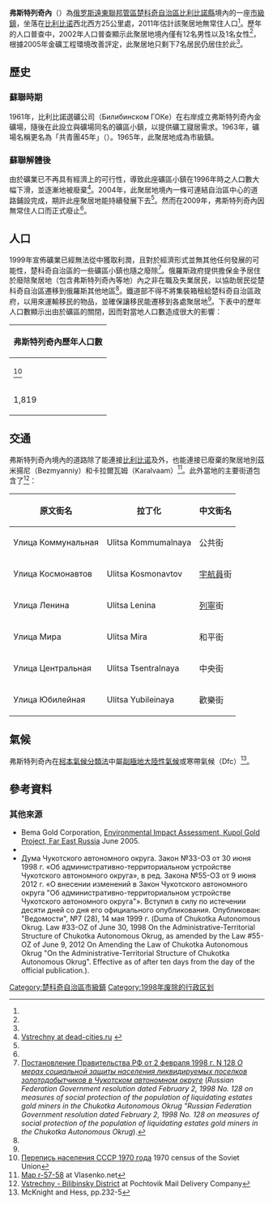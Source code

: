 {{Infobox settlement
|name = 弗斯特列奇內
|native_name = Встречный
|settlement_type = 市級鎮<ref name="Law33">Law #33, Article 14.2</ref>
|latd = 68 | latm = 07 | lats = 48 | latNS = N
|longd = 165 | longm = 51 | longs = 36 | longEW = E
|image_skyline = 
|image_caption = 
|image_map = Map of Russia - Chukotka Autonomous Okrug (2008-03).svg
|map_caption = 楚科奇自治區在俄羅斯的位置
|pushpin_map=Russia Chukotka Autonomous Okrug
|pushpin_map_caption =弗斯特列奇內在楚科奇自治區的位置
|coordinates_display = inline,title
|coordinates_region = RU-CHU
|subdivision_type = [[世界政區索引|國家]]
|subdivision_name = [[俄羅斯|俄羅斯]]
|subdivision_type1 = [[俄羅斯聯邦管區|聯邦管區]]
|subdivision_name1 = [[遠東聯邦管區|遠東聯邦管區]]
|subdivision_type2 = [[俄罗斯联邦主体|聯邦主體]]
|subdivision_name2 = [[楚科奇自治區|楚科奇自治區]]
|subdivision_type3 = 縣
|subdivision_name3 = [[比利比諾縣|比利比諾縣]]
|established_title = 成為市級鎮
|established_date = 1965年
|established_title1 = 廢除
|established_date1 = 1998年<ref name="garant" /> 
|established_title2 = 
|established_date2 = 
|established_title3 = 
|established_date3 =  
|population_as_of = 2010
|population_footnotes =<ref name="2010Census" />
|population_total = 0
|population_density_km2 = auto
|pop_est_footnotes = <ref name=2011Est>[http://www.chaunadm.ru/index.php?option=com_docman&task=doc_download&gid=1533&Itemid=35 Численность постоянного населения на 1 января 2015 года]{{dead link|date=2017年12月 |bot=InternetArchiveBot |fix-attempted=yes }}. 2015-03-31. [https://www.webcitation.org/6XRM7hRtl?url=http://www.chaunadm.ru/index.php?option=com_docman Архивировано из первоисточника 31 марта 2015]</ref>
|pop_est_as_of = 2011
|population_est = 0
|elevation_m = 
|timezone = [[堪察加时间|PETT]]
|utc_offset = +12
|postal_code_type = {{le|俄羅斯郵區編號|Postal codes in Russia|郵區編號}}
|postal_code =  689450
|blank_name = [[車輛號牌|車輛號牌]]
|blank_info = 87
|blank1_name = {{le|俄羅斯電話區號|Telephone numbers in Russia|電話區號}}
|blank1_info = 
|blank2_name = [[俄羅斯行政區劃代碼|OKATO]]
|blank2_info = [https://classif.spb.ru/classificators/view/okt.php?st=A&kr=1&kod=77209558 77209558]
|blank3_name = OKTMO
|blank3_info = [https://classif.spb.ru/classificators/view/tma.php?st=A&kr=1&kod=77609701912 77609701912]
|website =
}}

'''弗斯特列奇內'''（{{lang-ru|Встречный}}）為[[俄罗斯|俄罗斯]][[遠東聯邦管區|遠東聯邦管區]][[楚科奇自治區|楚科奇自治區]][[比利比諾縣|比利比諾縣]]境內的一座[[市級鎮|市級鎮]]，坐落在[[比利比诺|比利比诺]]西北西方25公里處，2011年估計該聚居地無常住人口<ref name=2011Est/>。歷年的人口普查中，{{ru-census|p2010=0|p2002=13|p1989=1,641}}2002年人口普查顯示此聚居地境內僅有12名男性以及1名女性<ref name="PopCensus" />，根據2005年{{le|庫波爾金礦場|Kupol Gold Mine|庫波爾}}金礦工程環境改善評定，此聚居地只剩下7名居民仍居住於此<ref name="Kupol" />。

==歷史==

===蘇聯時期===
1961年，比利比諾選礦公司（Билибинском ГОКе）在{{link-ru|恩梅韋耶姆河|Энмынвеем}}右岸成立弗斯特列奇內金礦場，隨後在此設立與礦場同名的礦區小鎮，以提供礦工寢居需求。1963年，礦場名稱更名為「共青團45年」（{{lang-ru|45 лет ВЛКСМ}}）。1965年，此聚居地成為市級鎮。

===蘇聯解體後===
由於礦業已不再具有經濟上的可行性，導致此座礦區小鎮在1996年時之人口數大幅下滑，並逐漸地被廢棄<ref name="DeadCities">[http://dead-cities.ru/city/Vstrechnyy Vstrechny at dead-cities.ru] {{webarchive|url=https://web.archive.org/web/20090225115804/http://dead-cities.ru/city/Vstrechnyy |date=2009-02-25 }} {{ru icon}}</ref>。2004年，此聚居地境內一條可連結自治區中心的道路鋪設完成，期許此座聚居地能持續發展下去<ref name="DeadCities" />。然而在2009年，弗斯特列奇內因無常住人口而正式廢止<ref name="Law33" />。

==人口==
1999年宣佈礦業已經無法從中獲取利潤，且對於經濟形式並無其他任何發展的可能性，楚科奇自治區的一些礦區小鎮也隨之廢除<ref name="garant">[http://base.garant.ru/177401/ Постановление Правительства РФ от 2 февраля 1998 г. N 128 ''О мерах социальной защиты населения ликвидируемых поселков золотодобытчиков в Чукотском автономном округе''] {{Wayback|url=http://base.garant.ru/177401/ |date=20140714205306 }} (''Russian Federation Government resolution dated February 2, 1998 No. 128 on measures of social protection of the population of liquidating estates gold miners in the Chukotka Autonomous Okrug "Russian Federation Government resolution dated February 2, 1998 No. 128 on measures of social protection of the population of liquidating estates gold miners in the Chukotka Autonomous Okrug'').</ref>。俄羅斯政府提供擔保金予居住於廢除聚居地（包含弗斯特列奇內等地）內之非在職及失業居民，以協助居民從楚科奇自治區遷移到俄羅斯其他地區<ref name="garant" />。鐵道部不得不將集裝箱租給楚科奇自治區政府，以用來運輸移民的物品，並確保讓移民能遷移到各處聚居地<ref name="garant" />。下表中的歷年人口數顯示出由於礦區的關閉，因而對當地人口數造成很大的影響：

{| class="wikitable" style=text-align:center
|-
! colspan =7| 弗斯特列奇內歷年人口數
|-
! {{le|1970年蘇聯人口普查|Soviet Census (1970)|1970年}}<ref>[http://www.webgeo.ru/db/1970/rus-dalv.htm Перепись населения СССР 1970 года] {{webarchive|url=https://web.archive.org/web/20120323124558/http://www.webgeo.ru/db/1970/rus-dalv.htm |date=2012-03-23 }} 1970 census of the Soviet Union</ref>
! {{le|1979年蘇聯人口普查|Soviet Census (1979)|1979年}}<ref>[http://www.webgeo.ru/db/1979/rus-dalv.htm Перепись населения СССР 1979 года] {{webarchive|url=https://web.archive.org/web/20120323124612/http://www.webgeo.ru/db/1979/rus-dalv.htm |date=2012-03-23 }} 1979 census of the Soviet Union</ref>
! [[1989年蘇聯人口普查|1989年]]<ref name="1989Census">{{ru-pop-ref|1989Census}}</ref>
! [[2002年俄羅斯人口普查|2002年]]<ref name="PopCensus" />
! 2005年<ref name="Kupol">Bema Gold Corporation, p.89</ref>
! [[2010年俄羅斯人口普查|2010年]]<ref name="2010Census">{{ru-pop-ref|2010Census}}</ref>
! 2011年<ref name=2011Est/>
|-
| 1,819 || 1,572 || 1,641 ||13 || 7 || 0 || 0
|}

==交通==
弗斯特列奇內境內的道路除了能連接[[比利比诺|比利比诺]]及{{le|克佩爾韋耶姆|Keperveyem}}外，也能連接已廢棄的聚居地別茲米揚尼（Bezmyanniy）和卡拉爾瓦姆（Karalvaam）<ref>[http://download.maps.vlasenko.net/smtm1000/r-57_58.jpg Map r-57-58] {{webarchive|url=https://web.archive.org/web/20130502121937/http://download.maps.vlasenko.net/smtm1000/r-57_58.jpg |date=2013-05-02 }} at Vlasenko.net</ref>。此外當地的主要街道包含了<ref>[http://www.pochtovik.su/rosindex/87/87003000009s.htm Vstrechny - Bilibinsky District] {{Wayback|url=http://www.pochtovik.su/rosindex/87/87003000009s.htm |date=20160304034434 }} at Pochtovik Mail Delivery Company</ref>：

{| class="wikitable" style=text-align:center
|-
!原文街名
!拉丁化
!中文街名
|-
| Улицa Коммунальная || Ulitsa Kommumalnaya || 公共街
|-
| Улицa Космонавтов || Ulitsa Kosmonavtov || [[宇航員|宇航員]]街
|-
| Улицa Ленина || Ulitsa Lenina || [[弗拉基米尔·伊里奇·列宁|列寧]]街
|-
| Улицa Мира || Ulitsa Mira || 和平街
|-
| Улицa Центральная || Ulitsa Tsentralnaya || 中央街
|-
| Улицa Юбилейная || Ulitsa Yubileinaya || 歡樂街
|}

==氣候==
弗斯特列奇內在[[柯本氣候分類法|柯本氣候分類法]]中屬[[副極地大陸性氣候|副極地大陸性氣候]]或寒帶氣候（Dfc）<ref>McKnight and Hess, pp.232-5</ref>。

{{Weather box 
|metric first=yes
|single line=yes
|location=弗斯特列奇內 
|Jan record high C=0
|Feb record high C=3
|Mar record high C=1.8
|Apr record high C=8.3
|May record high C=23.2
|Jun record high C=32
|Jul record high C=35.1
|Aug record high C=29.9
|Sep record high C=21
|Oct record high C=8
|Nov record high C=3.2
|Dec record high C=1.9
|year record high C=35.1
|Jan high C=-27.6
|Feb high C=-26.8
|Mar high C=-17.5
|Apr high C=-6.8
|May high C=5.9
|Jun high C=16
|Jul high C=16.8
|Aug high C=13.9
|Sep high C=5.6
|Oct high C=-8
|Nov high C=-22.3
|Dec high C=-27.5
|year high C=-7.5.
|Jan low C=-32.2
|Feb low C=-32.7
|Mar low C=-28.7
|Apr low C=-18.5
|May low C=-3.2
|Jun low C=5.2
|Jul low C=6.7
|Aug low C=3.4
|Sep low C=-1.8
|Oct low C=-14.4
|Nov low C=-27.3
|Dec low C=-32.4
|year low C=-14.7
|Jan record low C=-58
|Feb record low C=-54
|Mar record low C=-50.3
|Apr record low C=-74
|May record low C=-23.5
|Jun record low C=-5.4
|Jul record low C=-2.3
|Aug record low C=-8.2
|Sep record low C=-15
|Oct record low C=-37
|Nov record low C=-47
|Dec record low C=-52
|year record low C=-74
|Jan rain mm=12
|Feb rain mm=9
|Mar rain mm=3
|Apr rain mm=6
|May rain mm=6
|Jun rain mm=18
|Jul rain mm=42
|Aug rain mm=30
|Sep rain mm=21
|Oct rain mm=18
|Nov rain mm=12
|Dec rain mm=18
|year rain mm=195
|Jan snow days=25
|Feb snow days=19
|Mar snow days=14
|Apr snow days=10
|May snow days=7
|Jun snow days=1
|Jul snow days=0
|Aug snow days=0
|Sep snow days=9
|Oct snow days=20
|Nov snow days=18
|Dec snow days=21
|year snow days=144
|source 1= <ref name="meoweather">{{Cite web |url=http://www.meoweather.com/history/Russian%20Federation/na/67.95/165.6/Vstrechnyy.html |title=Weather Averages for Vstrechny from meoweather.com |publisher=meoweather.com |accessdate=2012-10-01 |archive-date=2020-02-24 |archive-url=https://web.archive.org/web/20200224194244/http://www.meoweather.com/history/Russian%20Federation/na/67.95/165.6/Vstrechnyy.html |dead-url=no }}</ref>
}}

==參考資料==
{{Reflist|30em}}

===其他來源===
*Bema Gold Corporation, [http://www-wds.worldbank.org/external/default/WDSContentServer/WDSP/IB/2005/10/27/000160016_20051027170120/Rendered/PDF/E120010vol1011ESIA16129105.pdf Environmental Impact Assessment, Kupol Gold Project, Far East Russia] {{Wayback|url=http://www-wds.worldbank.org/external/default/WDSContentServer/WDSP/IB/2005/10/27/000160016_20051027170120/Rendered/PDF/E120010vol1011ESIA16129105.pdf |date=20120402192403 }} June 2005.
*{{cite book |author1=McKnight, Tom L |author2=Hess, Darrel | year=2000 | chapter=Climate Zones and Types |  title=Physical Geography: A Landscape Appreciation |url=https://archive.org/details/physicalgeographmckn | location=Upper Saddle River, NJ | publisher=Prentice Hall | isbn=0-13-020263-0}}
*Дума Чукотского автономного округа. Закон №33-ОЗ от 30 июня 1998 г. «Об административно-территориальном устройстве Чукотского автономного округа», в ред. Закона №55-ОЗ от 9 июня 2012 г. «О внесении изменений в Закон Чукотского автономного округа "Об административно-территориальном устройстве Чукотского автономного округа"». Вступил в силу по истечении десяти дней со дня его официального опубликования. Опубликован: "Ведомости", №7 (28), 14 мая 1999 г. (Duma of Chukotka Autonomous Okrug. Law #33-OZ of June 30, 1998 On the Administrative-Territorial Structure of Chukotka Autonomous Okrug, as amended by the Law #55-OZ of June 9, 2012 On Amending the Law of Chukotka Autonomous Okrug "On the Administrative-Territorial Structure of Chukotka Autonomous Okrug". Effective as of after ten days from the day of the official publication.).  {{ru icon}}

{{DEFAULTSORT:Vstrechny}}
[[Category:楚科奇自治區市級鎮|Category:楚科奇自治區市級鎮]]
[[Category:1998年废除的行政区划|Category:1998年废除的行政区划]]